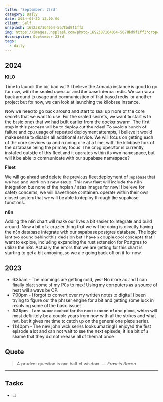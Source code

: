 ```yaml
---
title: 'September: 23rd'
category: Daily
date: 2024-09-23 12:00:00
client: Self
unsplash: 1692387164064-5678bd9f1ff3
img: https://images.unsplash.com/photo-1692387164064-5678bd9f1ff3?crop=entropy&cs=srgb&fm=jpg&ixid=MnwzNjM5Nzd8MHwxfHJhbmRvbXx8fHx8fHx8fDE2ODE3NDg2ODY&ixlib=rb-4.0.3&q=85
description: September 23rd. 
tags:
  - daily
---
```



## 2024

**KILO**

Time to launch the big bad wolf!
I believe the Armada instance is good to go for now, with the sealed operator and the base internal redis.
We can wrap back around to usage and communication of that based redis for another project but for now, we can look at launching the kilobase instance.

Now we need to go back around and start to seal up more of the core secrets that we want to use.
For the sealed secrets, we want to start with the basic ones that we had built earlier from the docker swarm.
The first step in this process will be to deploy out the roles!
To avoid a bunch of failure and cpu usage of repeated deployment attempts, I believe it would make sense to disable all additional service.
We will focus on getting each of the core services up and running one at a time, with the kilobase fork of the database being the primary focus.
The cnpg operator is currently installed outside of this fleet and it operates within its own namespace, but will it be able to communicate with our supabase namespace?

**Fleet**

We will go ahead and delete the previous fleet deployment of `supabase` that we had and work on a new setup.
This new fleet will include the n8n integration but none of the hqplan / atlas images for now!
I believe for safety concerns, we will have those containers operate within their own closed system that we will be able to deploy through the supabase functions.


**n8n**

Adding the n8n chart will make our lives a bit easier to integrate and build around.
Now a bit of a crazier thing that we will be doing is directly having the n8n database integrate with our supabase postgres database.
The logic isnt too sound behind this decision but I have a couple cool concepts that I want to explore, including expanding the rust extension for Postgres to utilize the n8n.
Actually the errors that we are getting for this chart is starting to get a bit annoying, so we are going back off on it for now.

## 2023
- 6:35am - The mornings are getting cold, yes! No more ac and I can finally blast some of my PCs to max! Using my computers as a source of heat will always be OP.
- 7:00pm - I forgot to convert over my written notes to digital! I been trying to figure out the phaser engine for a bit and getting some luck in resolving some of the basic issues.
- 8:35pm - I am super excited for the next season of one piece, which will most definitely be a couple years from now with all the strikes and what not, but it gives me time to catch up on the general one piece series. 
- 11:40pm - The new john wick series looks amazing! I enjoyed the first episode a lot and can not wait to see the next episode, it is a bit of a shame that they did not release all of them at once.

## Quote

> A prudent question is one half of wisdom.
> — <cite>Francis Bacon</cite>

---

## Tasks

- [ ]